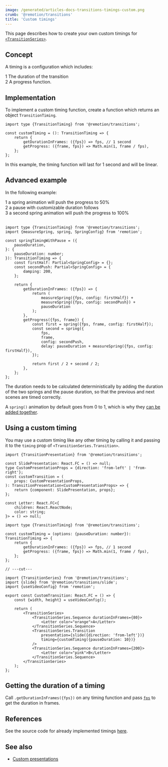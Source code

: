 ```yaml
---
image: /generated/articles-docs-transitions-timings-custom.png
crumb: '@remotion/transitions'
title: 'Custom timings'
---
```


This page describes how to create your own custom timings for [`<TransitionSeries>`](/docs/transitions/transitionseries).

## Concept

A timing is a configuration which includes:

<Step>1</Step> The duration of the transition <br />
<Step>2</Step> A progress function.

## Implementation

To implement a custom timing function, create a function which returns an object `TransitionTiming`.

```tsx twoslash title="custom-timing.ts"
import type {TransitionTiming} from '@remotion/transitions';

const customTiming = (): TransitionTiming => {
	return {
		getDurationInFrames: ({fps}) => fps, // 1 second
		getProgress: ({frame, fps}) => Math.min(1, frame / fps),
	};
};
```

In this example, the timing function will last for 1 second and will be linear.

## Advanced example

<Demo type="custom-timing" />

In the following example:

<Step>1</Step> a spring animation will push the progress to 50% <br />
<Step>2</Step> a pause with customizable duration follows <br />
<Step>3</Step> a second spring animation will push the progress to 100%
<br />
<br />

```tsx twoslash title="spring-timing-with-pause.ts"
import type {TransitionTiming} from '@remotion/transitions';
import {measureSpring, spring, SpringConfig} from 'remotion';

const springTimingWithPause = ({
	pauseDuration,
}: {
	pauseDuration: number;
}): TransitionTiming => {
	const firstHalf: Partial<SpringConfig> = {};
	const secondPush: Partial<SpringConfig> = {
		damping: 200,
	};

	return {
		getDurationInFrames: ({fps}) => {
			return (
				measureSpring({fps, config: firstHalf}) +
				measureSpring({fps, config: secondPush}) +
				pauseDuration
			);
		},
		getProgress({fps, frame}) {
			const first = spring({fps, frame, config: firstHalf});
			const second = spring({
				fps,
				frame,
				config: secondPush,
				delay: pauseDuration + measureSpring({fps, config: firstHalf}),
			});

			return first / 2 + second / 2;
		},
	};
};
```

The duration needs to be calculated deterministically by adding the duration of the two springs and the pause duration, so that the previous and next scenes are timed correctly.

A `spring()` animation by default goes from 0 to 1, which is why they [can be added together](/docs/animation-math).

## Using a custom timing

You may use a custom timing like any other timing by calling it and passing it to the `timing` prop of `<TransitionSeries.Transition>`.

```tsx twoslash title="using-custom-timing.tsx" {16}
import {TransitionPresentation} from '@remotion/transitions';

const SlidePresentation: React.FC = () => null;
type CustomPresentationProps = {direction: 'from-left' | 'from-right'};
const customTransition = (
	props: CustomPresentationProps,
): TransitionPresentation<CustomPresentationProps> => {
	return {component: SlidePresentation, props};
};

const Letter: React.FC<{
	children: React.ReactNode;
	color: string;
}> = () => null;

import type {TransitionTiming} from '@remotion/transitions';

const customTiming = (options: {pauseDuration: number}): TransitionTiming => {
	return {
		getDurationInFrames: ({fps}) => fps, // 1 second
		getProgress: ({frame, fps}) => Math.min(1, frame / fps),
	};
};

// ---cut---

import {TransitionSeries} from '@remotion/transitions';
import {slide} from '@remotion/transitions/slide';
import {useVideoConfig} from 'remotion';

export const CustomTransition: React.FC = () => {
	const {width, height} = useVideoConfig();

	return (
		<TransitionSeries>
			<TransitionSeries.Sequence durationInFrames={80}>
				<Letter color="orange">A</Letter>
			</TransitionSeries.Sequence>
			<TransitionSeries.Transition
				presentation={slide({direction: 'from-left'})}
				timing={customTiming({pauseDuration: 10})}
			/>
			<TransitionSeries.Sequence durationInFrames={200}>
				<Letter color="pink">B</Letter>
			</TransitionSeries.Sequence>
		</TransitionSeries>
	);
};
```

## Getting the duration of a timing

Call `.getDurationInFrames({fps})` on any timing function and pass [`fps`](/docs/use-video-config) to get the duration in frames.

## References

See the source code for already implemented timings [here](https://github.com/remotion-dev/remotion/blob/main/packages/transitions/src/timings).

## See also

- [Custom presentations](/docs/transitions/presentations/custom)
